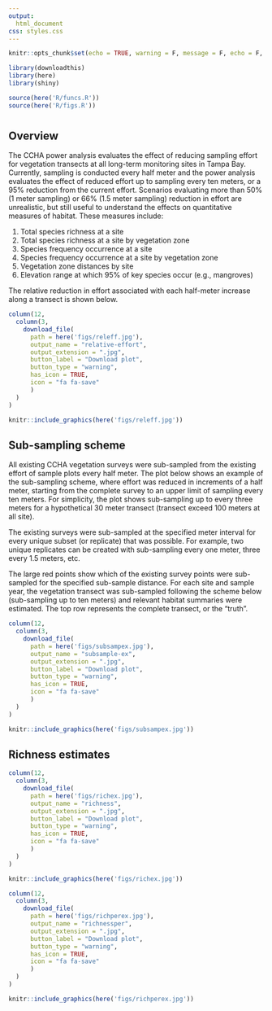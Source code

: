```yaml
---
output: 
  html_document
css: styles.css
---
```


```r
knitr::opts_chunk$set(echo = TRUE, warning = F, message = F, echo = F, fig.path = 'figs/', fig.align = 'center')

library(downloadthis)
library(here)
library(shiny)

source(here('R/funcs.R'))
source(here('R/figs.R'))
```

# {.tabset .tabset-fade .tabset-pills}

## Overview

The CCHA power analysis evaluates the effect of reducing sampling effort for vegetation transects at all long-term monitoring sites in Tampa Bay.  Currently, sampling is conducted every half meter and the power analysis evaluates the effect of reduced effort up to sampling every ten meters, or a 95% reduction from the current effort.  Scenarios evaluating more than 50% (1 meter sampling) or 66% (1.5 meter sampling) reduction in effort are unrealistic, but still useful to understand the effects on quantitative measures of habitat.  These measures include:

1. Total species richness at a site
1. Total species richness at a site by vegetation zone
1. Species frequency occurrence at a site
1. Species frequency occurrence at a site by vegetation zone
1. Vegetation zone distances by site
1. Elevation range at which 95% of key species occur (e.g., mangroves) 

The relative reduction in effort associated with each half-meter increase along a transect is shown below. 

```r
column(12, 
  column(3, 
    download_file(
      path = here('figs/releff.jpg'),
      output_name = "relative-effort",
      output_extension = ".jpg",
      button_label = "Download plot",
      button_type = "warning",
      has_icon = TRUE,
      icon = "fa fa-save"
      )
  )
)
```

```r
knitr::include_graphics(here('figs/releff.jpg'))
```

## Sub-sampling scheme

All existing CCHA vegetation surveys were sub-sampled from the existing effort of sample plots every half meter.  The plot below shows an example of the sub-sampling scheme, where effort was reduced in increments of a half meter, starting from the complete survey to an upper limit of sampling every ten meters.  For simplicity, the plot shows sub-sampling up to every three meters for a hypothetical 30 meter transect (transect exceed 100 meters at all site).  

The existing surveys were sub-sampled at the specified meter interval for every unique subset (or replicate) that was possible.  For example, two unique replicates can be created with sub-sampling every one meter, three every 1.5 meters, etc.  

The large red points show which of the existing survey points were sub-sampled for the specified sub-sample distance.  For each site and sample year, the vegetation transect was sub-sampled following the scheme below (sub-sampling up to ten meters) and relevant habitat summaries were estimated.  The top row represents the complete transect, or the "truth". 

```r
column(12, 
  column(3, 
    download_file(
      path = here('figs/subsampex.jpg'),
      output_name = "subsample-ex",
      output_extension = ".jpg",
      button_label = "Download plot",
      button_type = "warning",
      has_icon = TRUE,
      icon = "fa fa-save"
      )
  )
)
```

```r
knitr::include_graphics(here('figs/subsampex.jpg'))
```

## Richness estimates

```r
column(12, 
  column(3, 
    download_file(
      path = here('figs/richex.jpg'),
      output_name = "richness",
      output_extension = ".jpg",
      button_label = "Download plot",
      button_type = "warning",
      has_icon = TRUE,
      icon = "fa fa-save"
      )
  )
)
```

```r
knitr::include_graphics(here('figs/richex.jpg'))
```

```r
column(12, 
  column(3, 
    download_file(
      path = here('figs/richperex.jpg'),
      output_name = "richnessper",
      output_extension = ".jpg",
      button_label = "Download plot",
      button_type = "warning",
      has_icon = TRUE,
      icon = "fa fa-save"
      )
  )
)
```

```r
knitr::include_graphics(here('figs/richperex.jpg'))
```

<script type="text/javascript" src="js/iframeResizer.contentWindow.min.js"></script>
